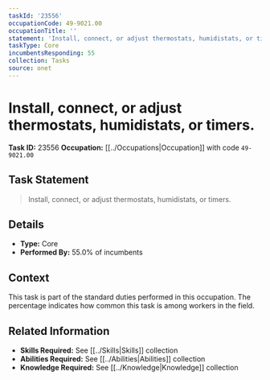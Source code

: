 ```yaml
---
taskId: '23556'
occupationCode: 49-9021.00
occupationTitle: ''
statement: 'Install, connect, or adjust thermostats, humidistats, or timers.'
taskType: Core
incumbentsResponding: 55
collection: Tasks
source: onet
---
```

# Install, connect, or adjust thermostats, humidistats, or timers.

**Task ID:** 23556
**Occupation:** [[../Occupations|Occupation]] with code `49-9021.00`

## Task Statement

> Install, connect, or adjust thermostats, humidistats, or timers.

## Details

- **Type:** Core
- **Performed By:** 55.0% of incumbents

## Context

This task is part of the standard duties performed in this occupation. The percentage indicates how common this task is among workers in the field.

## Related Information

- **Skills Required:** See [[../Skills|Skills]] collection
- **Abilities Required:** See [[../Abilities|Abilities]] collection
- **Knowledge Required:** See [[../Knowledge|Knowledge]] collection
